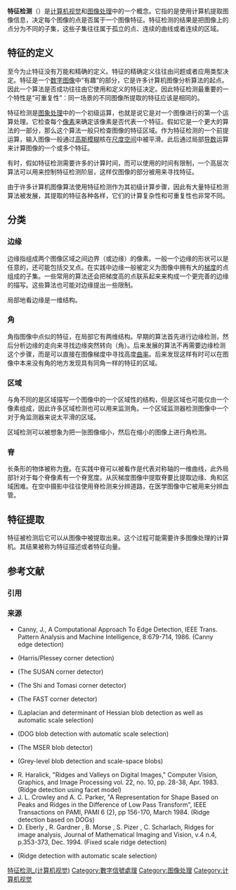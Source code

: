 {{特征检测(计算机视觉)导航框}}

'''特征检测'''（{{lang-en|Feature detection}}）是[[计算机视觉|计算机视觉]]和[[图像处理|图像处理]]中的一个概念。它指的是使用计算机提取图像信息，决定每个图像的点是否属于一个图像特征。特征检测的结果是把图像上的点分为不同的子集，这些子集往往属于孤立的点、连续的曲线或者连续的区域。

== 特征的定义 ==
至今为止特征没有万能和精确的定义。特征的精确定义往往由问题或者应用类型决定。特征是一个[[数字图像|数字图像]]中“有趣”的部分，它是许多计算机图像分析算法的起点。因此一个算法是否成功往往由它使用和定义的特征决定。因此特征检测最重要的一个特性是“可重复性”：同一场景的不同图像所提取的特征应该是相同的。

特征检测是[[图象处理|图象处理]]中的一个初级运算，也就是说它是对一个图像进行的第一个运算处理。它检查每个[[像素|像素]]来确定该像素是否代表一个特征。假如它是一个更大的算法的一部分，那么这个算法一般只检查图像的特征区域。作为特征检测的一个前提运算，输入图像一般通过[[高斯模糊|高斯模糊]]核在[[尺度空间|尺度空间]]中被平滑。此后通过局部[[导数|导数]]运算来计算图像的一个或多个特征。

有时，假如特征检测需要许多的计算时间，而可以使用的时间有限制，一个高层次算法可以用来控制特征检测阶层，这样仅图像的部分被用来寻找特征。

由于许多计算机图像算法使用特征检测作为其初级计算步骤，因此有大量特征检测算法被发展，其提取的特征各种各样，它们的计算复杂性和可重复性也非常不同。

== 分类 ==
=== 边缘 ===
{{Main|边缘检测}}

边缘指组成两个图像区域之间边界（或边缘）的像素。一般一个边缘的形状可以是任意的，还可能包括交叉点。在实践中边缘一般被定义为图像中拥有大的[[梯度|梯度]]的点组成的子集。一些常用的算法还会把梯度高的点联系起来来构成一个更完善的边缘的描写。这些算法也可能对边缘提出一些限制。

局部地看边缘是一维结构。

=== 角 ===
{{Main|角检测}}

角指图像中点似的特征，在局部它有两维结构。早期的算法首先进行边缘检测，然后分析边缘的走向来寻找边缘突然转向（角）。后来发展的算法不再需要边缘检测这个步骤，而是可以直接在图像梯度中寻找高度[[曲率|曲率]]。后来发现这样有时可以在图像中本来没有角的地方发现具有同角一样的特征的区域。

=== 区域 ===
与角不同的是区域描写一个图像中的一个区域性的结构，但是区域也可能仅由一个像素组成，因此许多区域检测也可以用来监测角。一个区域监测器检测图像中一个对于角监测器来说太平滑的区域。

区域检测可以被想象为把一张图像缩小，然后在缩小的图像上进行角检测。

=== 脊 ===
{{main|脊檢測}}
长条形的物体被称为[[脊检测|脊]]。在实践中脊可以被看作是代表对称轴的一维曲线，此外局部针对于每个脊像素有一个脊宽度。从灰梯度图像中提取脊要比提取边缘、角和区域困难。在空中摄影中往往使用脊检测来分辨道路，在医学图像中它被用来分辨血管。

== 特征提取 ==
特征被检测后它可以从图像中被提取出来。这个过程可能需要许多图像处理的计算机。其结果被称为特征描述或者特征向量。

== 参考文献 ==
=== 引用 ===
{{Reflist}}

=== 来源 ===
* Canny, J., A Computational Approach To Edge Detection, IEEE Trans. Pattern Analysis and Machine Intelligence, 8:679-714, 1986. (Canny edge detection)
* {{cite conference
 |author      = C. Harris and M. Stephens
 |title       = A combined corner and edge detector
 |booktitle   = Proceedings of the 4th Alvey Vision Conference
 |pages       = 147-151
 |year        = 1988年
 |url         = http://www.csse.uwa.edu.au/~pk/research/matlabfns/Spatial/Docs/Harris/A_Combined_Corner_and_Edge_Detector.pdf
 |deadurl     = yes
 |archiveurl  = https://web.archive.org/web/20070916113733/http://www.csse.uwa.edu.au/~pk/Research/MatlabFns/Spatial/Docs/Harris/A_Combined_Corner_and_Edge_Detector.pdf
 |archivedate = 2007-09-16
}}(Harris/Plessey corner detection)
* {{cite journal
|author=S. M. Smith and J. M. Brady
|title=SUSAN - a new approach to low level image processing.
|url=http://citeseer.ist.psu.edu/smith95susan.html
|journal=International Journal of Computer Vision
|volume=23
|number=1
|pages=45-78页
|date=1997年5月
|access-date=2008-05-11
|archive-date=2008-03-13
|archive-url=https://web.archive.org/web/20080313052938/http://citeseer.ist.psu.edu/smith95susan.html
|dead-url=no
}}(The SUSAN corner detector)
* {{cite conference
|author=J. Shi and C. Tomasi
|title=Good Features to Track,
|publisher=Springer
|booktitle=9th IEEE Conference on Computer Vision and Pattern Recognition
|url=http://citeseer.ist.psu.edu/shi94good.html
|date=1994年6月
|access-date=2008-05-11
|archive-date=2008-05-14
|archive-url=https://web.archive.org/web/20080514231042/http://citeseer.ist.psu.edu/shi94good.html
|dead-url=no
}}(The Shi and Tomasi corner detector)
* {{cite journal
|author=M. Trajkovic and M. Hedley
|title=Fast corner detection
|journal=Image and Vision Computing
|volume = 16
|number = 2
|pages = 75-87
|year = 1998年
}}(The FAST corner detector)
* {{cite journal
|author=T. Lindeberg
|title=Feature detection with automatic scale selection
|journal=International Journal of Computer Vision
|year=1998年
|volume=30
|issue=2
|pages=77-116
|url=http://www.nada.kth.se/cvap/abstracts/cvap198.html
|access-date=2008-05-11
|archive-date=2021-03-07
|archive-url=https://web.archive.org/web/20210307201718/https://www.nada.kth.se/cvap/abstracts/cvap198.html
|dead-url=no
}}(Laplacian and determinant of Hessian blob detection as well as automatic scale selection)
* {{cite journal
|author=D. Lowe
|title=Distinctive Image Features from Scale-Invariant Keypoints
|journal=International     Journal of Computer Vision
|year=2004年
|url=http://citeseer.ist.psu.edu/654168.html
|access-date=2008-05-11
|archive-date=2008-05-10
|archive-url=https://web.archive.org/web/20080510102103/http://citeseer.ist.psu.edu/654168.html
|dead-url=no
}}(DOG blob detection with automatic scale selection)
* {{cite conference
|author=J. Matas, O. Chum, M. Urban and T. Pajdla
|title=Robust wide baseline stereo from maximally stable extremum regions
|booktitle=British Machine Vision Conference
|year=2002年
|pages=384-393
|url=http://cmp.felk.cvut.cz/~matas/papers/matas-bmvc02.pdf
|access-date=2008-05-11
|archive-date=2011-09-28
|archive-url=https://web.archive.org/web/20110928215538/http://cmp.felk.cvut.cz/~matas/papers/matas-bmvc02.pdf
|dead-url=no
}}(The MSER blob detector)
*{{cite journal
|author=T. Lindeberg
|title=Detecting Salient Blob-Like Image Structures and Their Scales with a Scale-Space Primal Sketch: A Method for Focus-of-Attention
|journal=International Journal of Computer Vision
|year=1993年
|volume=11
|issue=3
|pages=283-318
|url=http://www.nada.kth.se/~tony/abstracts/Lin92-IJCV.html
|access-date=2008-05-11
|archive-date=2019-09-04
|archive-url=https://web.archive.org/web/20190904105807/http://www.nada.kth.se/~tony/abstracts/Lin92-IJCV.html
|dead-url=no
}}(Grey-level blob detection and scale-space blobs)
* R. Haralick, "Ridges and Valleys on Digital Images," Computer Vision, Graphics, and Image Processing vol. 22, no. 10, pp. 28-38, Apr. 1983. (Ridge detection using facet model)
* J. L. Crowley and A. C. Parker, "A Representation for Shape Based on Peaks and Ridges in the Difference of Low Pass Transform", IEEE Transactions on PAMI, PAMI 6 (2), pp 156-170, March 1984. (Ridge detection based on DOGs)
* D. Eberly , R. Gardner , B. Morse , S. Pizer , C. Scharlach, Ridges for image analysis, Journal of Mathematical Imaging and Vision, v.4 n.4, p.353-373, Dec. 1994. (Fixed scale ridge detection)
* {{cite journal
|author=T. Lindeberg
|title=Edge detection and ridge detection with automatic scale selection
|journal=International Journal of Computer Vision
|year=1998年
|volume=30
|issue=2
|pages=117-154
|url=http://www.nada.kth.se/cvap/abstracts/cvap191.html
|access-date=2008-05-11
|archive-date=2006-07-09
|archive-url=https://web.archive.org/web/20060709044024/http://www.nada.kth.se/cvap/abstracts/cvap191.html
|dead-url=no
}}(Ridge detection with automatic scale selection)

[[Category:特征检测_(计算机视觉)|]]
[[Category:數字信號處理|Category:數字信號處理]]
[[Category:图像处理|Category:图像处理]]
[[Category:计算机视觉|Category:计算机视觉]]